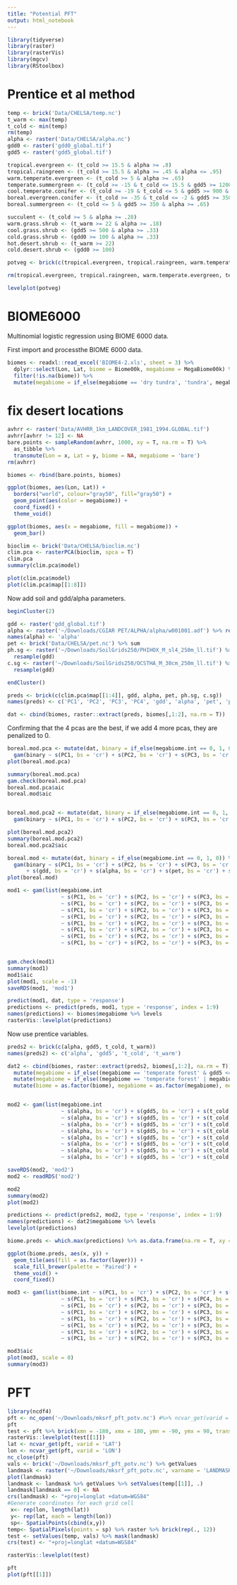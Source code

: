 ```yaml
---
title: "Potential PFT"
output: html_notebook
---
```


```r
library(tidyverse)
library(raster)
library(rasterVis)
library(mgcv)
library(RStoolbox)
```

# Prentice et al method


```r
temp <- brick('Data/CHELSA/temp.nc')
t_warm <- max(temp)
t_cold <- min(temp)
rm(temp)
alpha <- raster('Data/CHELSA/alpha.nc')
gdd0 <- raster('gdd0_global.tif')
gdd5 <- raster('gdd5_global.tif')
```


```r
tropical.evergreen <- (t_cold >= 15.5 & alpha >= .8)
tropical.raingreen <- (t_cold >= 15.5 & alpha >= .45 & alpha <= .95)
warm.temperate.evergreen <- (t_cold >= 5 & alpha >= .65)
temperate.summergreen <- (t_cold >= -15 & t_cold <= 15.5 & gdd5 >= 1200 & alpha >= .65)
cool.temperate.conifer <- (t_cold >= -19 & t_cold <= 5 & gdd5 >= 900 & alpha >= .65)
boreal.evergreen.conifer <- (t_cold >= -35 & t_cold <= -2 & gdd5 >= 350 & alpha >= .75)
boreal.summergreen <- (t_cold <= 5 & gdd5 >= 350 & alpha >= .65)

succulent <- (t_cold >= 5 & alpha >= .28)
warm.grass.shrub <- (t_warm >= 22 & alpha >= .18)
cool.grass.shrub <- (gdd5 >= 500 & alpha >= .33)
cold.grass.shrub <- (gdd0 >= 100 & alpha >= .33)
hot.desert.shrub <- (t_warm >= 22)
cold.desert.shrub <- (gdd0 >= 100)
```

```r
potveg <- brick(c(tropical.evergreen, tropical.raingreen, warm.temperate.evergreen, temperate.summergreen, cool.temperate.conifer, boreal.evergreen.conifer, boreal.summergreen, succulent, warm.grass.shrub, cool.grass.shrub, cold.grass.shrub, hot.desert.shrub, cold.desert.shrub))

rm(tropical.evergreen, tropical.raingreen, warm.temperate.evergreen, temperate.summergreen, cool.temperate.conifer, boreal.evergreen.conifer, boreal.summergreen, succulent, warm.grass.shrub, cool.grass.shrub, cold.grass.shrub, hot.desert.shrub, cold.desert.shrub)

levelplot(potveg)
```


# BIOME6000

Multinomial logistic regression using BIOME 6000 data.

First import and processthe BIOME 6000 data.
```r
biomes <- readxl::read_excel('BIOME4-2.xls', sheet = 3) %>% 
  dplyr::select(Lon, Lat, biome = Biome00k, megabiome = MegaBiome00k) %>%
  filter(!is.na(biome)) %>%
  mutate(megabiome = if_else(megabiome == 'dry tundra', 'tundra', megabiome))
```


# fix desert locations

```r
avhrr <- raster('Data/AVHRR_1km_LANDCOVER_1981_1994.GLOBAL.tif')
avhrr[avhrr != 12] <- NA
bare.points <- sampleRandom(avhrr, 1000, xy = T, na.rm = T) %>%
  as_tibble %>%
  transmute(Lon = x, Lat = y, biome = NA, megabiome = 'bare')
rm(avhrr)
```

```r
biomes <- rbind(bare.points, biomes)

ggplot(biomes, aes(Lon, Lat)) +
  borders("world", colour="gray50", fill="gray50") +
  geom_point(aes(color = megabiome)) +
  coord_fixed() +
  theme_void()

ggplot(biomes, aes(x = megabiome, fill = megabiome)) +
  geom_bar()
```



```r
bioclim <- brick('Data/CHELSA/bioclim.nc')
clim.pca <- rasterPCA(bioclim, spca = T)
clim.pca
summary(clim.pca$model)

plot(clim.pca$model)
plot(clim.pca$map[[1:8]])
```

Now add soil and gdd/alpha parameters.
```r
beginCluster(2)

gdd <- raster('gdd_global.tif')
alpha <- raster('~/Downloads/CGIAR PET/ALPHA/alpha/w001001.adf') %>% resample(gdd)
names(alpha) <- 'alpha'
pet <- brick('Data/CHELSA/pet.nc') %>% sum
ph.sg <- raster('~/Downloads/SoilGrids250/PHIHOX_M_sl4_250m_ll.tif') %>%
  resample(gdd)
c.sg <- raster('~/Downloads/SoilGrids250/OCSTHA_M_30cm_250m_ll.tif') %>%
  resample(gdd)

endCluster()
```

```r
preds <- brick(c(clim.pca$map[[1:4]], gdd, alpha, pet, ph.sg, c.sg))
names(preds) <- c('PC1', 'PC2', 'PC3', 'PC4', 'gdd', 'alpha', 'pet', 'ph', 'carbon')

dat <- cbind(biomes, raster::extract(preds, biomes[,1:2], na.rm = T))
```



Confirming that the 4 pcas are the best, if we add 4 more pcas, they are penalized to 0.
```r
boreal.mod.pca <- mutate(dat, binary = if_else(megabiome.int == 0, 1, 0)) %>%
  gam(binary ~ s(PC1, bs = 'cr') + s(PC2, bs = 'cr') + s(PC3, bs = 'cr') + s(PC4, bs = 'cr'), data = ., method = 'REML', select = T, family = binomial, cluster = cl)
plot(boreal.mod.pca)

summary(boreal.mod.pca)
gam.check(boreal.mod.pca)
boreal.mod.pca$aic
boreal.mod$aic


boreal.mod.pca2 <- mutate(dat, binary = if_else(megabiome.int == 0, 1, 0)) %>%
  gam(binary ~ s(PC1, bs = 'cr') + s(PC2, bs = 'cr') + s(PC3, bs = 'cr') + s(PC4, bs = 'cr') + s(PC5, bs = 'cr') + s(PC6, bs = 'cr') + s(PC7, bs = 'cr') + s(PC8, bs = 'cr'), data = ., method = 'REML', select = T, family = binomial, cluster = cl)

plot(boreal.mod.pca2)
summary(boreal.mod.pca2)
boreal.mod.pca2$aic
```

```r
boreal.mod <- mutate(dat, binary = if_else(megabiome.int == 0, 1, 0)) %>%
  gam(binary ~ s(PC1, bs = 'cr') + s(PC2, bs = 'cr') + s(PC3, bs = 'cr') + s(PC4, bs = 'cr')
      + s(gdd, bs = 'cr') + s(alpha, bs = 'cr') + s(pet, bs = 'cr') + s(ph, bs = 'cr') + s(carbon, bs = 'cr'), data = ., method = 'REML', select = T, family = binomial, cluster = cl)
plot(boreal.mod)
```


```r
mod1 <- gam(list(megabiome.int 
                 ~ s(PC1, bs = 'cr') + s(PC2, bs = 'cr') + s(PC3, bs = 'cr') + s(PC4, bs = 'cr'),
                 ~ s(PC1, bs = 'cr') + s(PC2, bs = 'cr') + s(PC3, bs = 'cr') + s(PC4, bs = 'cr'),
                 ~ s(PC1, bs = 'cr') + s(PC2, bs = 'cr') + s(PC3, bs = 'cr') + s(PC4, bs = 'cr'),
                 ~ s(PC1, bs = 'cr') + s(PC2, bs = 'cr') + s(PC3, bs = 'cr') + s(PC4, bs = 'cr'),
                 ~ s(PC1, bs = 'cr') + s(PC2, bs = 'cr') + s(PC3, bs = 'cr') + s(PC4, bs = 'cr'),
                 ~ s(PC1, bs = 'cr') + s(PC2, bs = 'cr') + s(PC3, bs = 'cr') + s(PC4, bs = 'cr'),
                 ~ s(PC1, bs = 'cr') + s(PC2, bs = 'cr') + s(PC3, bs = 'cr') + s(PC4, bs = 'cr'),
                 ~ s(PC1, bs = 'cr') + s(PC2, bs = 'cr') + s(PC3, bs = 'cr') + s(PC4, bs = 'cr')), family = multinom(K = 8), method = 'REML', select = T, data = dat, optimizer = 'perf')


gam.check(mod1)
summary(mod1)
mod1$aic
plot(mod1, scale = -1)
saveRDS(mod1, 'mod1')

predict(mod1, dat, type = 'response')
predictions <- predict(preds, mod1, type = 'response', index = 1:9)
names(predictions) <- biomes$megabiome %>% levels
rasterVis::levelplot(predictions)
```


Now use prentice variables.
```r
preds2 <- brick(c(alpha, gdd5, t_cold, t_warm))
names(preds2) <- c('alpha', 'gdd5', 't_cold', 't_warm')

dat2 <- cbind(biomes, raster::extract(preds2, biomes[,1:2], na.rm = T)) %>%
  mutate(megabiome = if_else((megabiome == 'temperate forest' & gdd5 <= 900 & gdd5 >= 350), 'boreal forest', megabiome)) %>%
  mutate(megabiome = if_else((megabiome == 'temperate forest' | megabiome == 'boreal forest') & gdd5 < 350, 'tundra', megabiome)) %>%
  mutate(biome = as.factor(biome), megabiome = as.factor(megabiome), megabiome.int = as.numeric(megabiome) - 1)


mod2 <- gam(list(megabiome.int 
                 ~ s(alpha, bs = 'cr') + s(gdd5, bs = 'cr') + s(t_cold, bs = 'cr') + s(t_warm, bs = 'cr'),
                 ~ s(alpha, bs = 'cr') + s(gdd5, bs = 'cr') + s(t_cold, bs = 'cr') + s(t_warm, bs = 'cr'),
                 ~ s(alpha, bs = 'cr') + s(gdd5, bs = 'cr') + s(t_cold, bs = 'cr') + s(t_warm, bs = 'cr'),
                 ~ s(alpha, bs = 'cr') + s(gdd5, bs = 'cr') + s(t_cold, bs = 'cr') + s(t_warm, bs = 'cr'),
                 ~ s(alpha, bs = 'cr') + s(gdd5, bs = 'cr') + s(t_cold, bs = 'cr') + s(t_warm, bs = 'cr'),
                 ~ s(alpha, bs = 'cr') + s(gdd5, bs = 'cr') + s(t_cold, bs = 'cr') + s(t_warm, bs = 'cr'),
                 ~ s(alpha, bs = 'cr') + s(gdd5, bs = 'cr') + s(t_cold, bs = 'cr') + s(t_warm, bs = 'cr'),
                 ~ s(alpha, bs = 'cr') + s(gdd5, bs = 'cr') + s(t_cold, bs = 'cr') + s(t_warm, bs = 'cr')), family = multinom(K = 8), method = 'REML', select = F, data = dat2, optimizer = 'perf')

saveRDS(mod2, 'mod2')
mod2 <- readRDS('mod2')

mod2
summary(mod2)
plot(mod2)

predictions <- predict(preds2, mod2, type = 'response', index = 1:9)
names(predictions) <- dat2$megabiome %>% levels
levelplot(predictions)

biome.preds <- which.max(predictions) %>% as.data.frame(na.rm = T, xy = T)

ggplot(biome.preds, aes(x, y)) + 
  geom_tile(aes(fill = as.factor(layer))) + 
  scale_fill_brewer(palette = 'Paired') + 
  theme_void() + 
  coord_fixed()
```



```r
mod3 <- gam(list(biome.int ~ s(PC1, bs = 'cr') + s(PC2, bs = 'cr') + s(PC3, bs = 'cr') + s(PC4, bs = 'cr') + s(Lon, Lat, bs = 'sos', k = 100),
                 ~ s(PC1, bs = 'cr') + s(PC3, bs = 'cr') + s(PC4, bs = 'cr') + s(Lon, Lat, bs = 'sos', k = 100),
                 ~ s(PC1, bs = 'cr') + s(PC2, bs = 'cr') + s(PC3, bs = 'cr') + s(PC4, bs = 'cr') + s(Lon, Lat, bs = 'sos', k = 100),
                 ~ s(PC1, bs = 'cr') + s(PC2, bs = 'cr') + s(PC3, bs = 'cr') + s(PC4, bs = 'cr') + s(Lon, Lat, bs = 'sos', k = 100),
                 ~ s(PC1, bs = 'cr') + s(PC2, bs = 'cr') + s(PC3, bs = 'cr') + s(PC4, bs = 'cr') + s(Lon, Lat, bs = 'sos', k = 100),
                 ~ s(PC1, bs = 'cr') + s(PC2, bs = 'cr') + s(PC3, bs = 'cr') + s(Lon, Lat, bs = 'sos', k = 100),
                 ~ s(PC1, bs = 'cr') + s(PC2, bs = 'cr') + s(PC3, bs = 'cr') + s(PC4, bs = 'cr') + s(Lon, Lat, bs = 'sos', k = 100),
                 ~ s(PC1, bs = 'cr') + s(PC2, bs = 'cr') + s(PC3, bs = 'cr') + s(PC4, bs = 'cr') + s(Lon, Lat, bs = 'sos', k = 100)), family = multinom(K = 8), method = 'REML', control = list(nthreads = 4), optimizer = 'perf', data = dat2)

mod3$aic
plot(mod3, scale = 0)
summary(mod3)
```



# PFT
```r
library(ncdf4)
pft <- nc_open('~/Downloads/mksrf_pft_potv.nc') #%>% ncvar_get(varid = 'PCT_PFT')
pft
test <- pft %>% brick(xmn = -180, xmx = 180, ymn = -90, ymx = 90, transpose = F)
rasterVis::levelplot(test[[1]])
lat <- ncvar_get(pft, varid = 'LAT')
lon <- ncvar_get(pft, varid = 'LON')
nc_close(pft)
vals <- brick('~/Downloads/mksrf_pft_potv.nc') %>% getValues
landmask <- raster('~/Downloads/mksrf_pft_potv.nc', varname = 'LANDMASK') 
plot(landmask)
landmask <- landmask %>% getValues %>% setValues(temp[[1]], .)
landmask[landmask == 0] <- NA
crs(landmask) <- "+proj=longlat +datum=WGS84"
#Generate coordinates for each grid cell
 x<- rep(lon, length(lat))
 y<- rep(lat, each = length(lon))
 sp<- SpatialPoints(cbind(x,y))
temp<- SpatialPixels(points = sp) %>% raster %>% brick(rep(., 12))
test <- setValues(temp, vals) %>% mask(landmask)
crs(test) <- "+proj=longlat +datum=WGS84" 

rasterVis::levelplot(test)

pft
plot(pft[[1]])
```